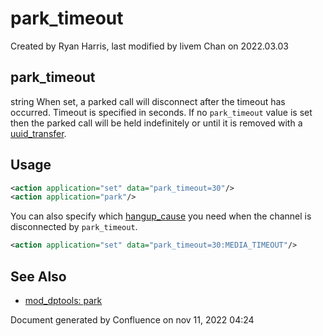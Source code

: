 
# park_timeout 

 Created by  Ryan Harris, last modified by  livem Chan on 2022.03.03

## park_timeout

string When set, a parked call will disconnect after the timeout has occurred. Timeout is specified in seconds. If no `park_timeout` value is set then the parked call will be held indefinitely or until it is removed with a [uuid\_transfer](../FreeSWITCH-Explained/Modules/mod_commands_1966741.mdx#uuid_transfer).

## **Usage**

```xml
<action application="set" data="park_timeout=30"/>
<action application="park"/>
```

You can also specify which [hangup\_cause](../FreeSWITCH-Explained/Dialplan/Variables-Master-List_16352570.mdx#bridge_hangup_cause) you need when the channel is disconnected by `park_timeout`.

```xml
<action application="set" data="park_timeout=30:MEDIA_TIMEOUT"/>
```

## See Also

* [mod\_dptools: park](../FreeSWITCH-Explained/Modules/mod-dptools/6586687.mdx#0-about)

Document generated by Confluence on nov 11, 2022 04:24
